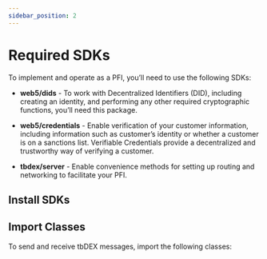```yaml
---
sidebar_position: 2
---
```




# Required SDKs

To implement and operate as a PFI, you’ll need to use the following SDKs:

* **web5/dids** - To work with Decentralized Identifiers (DID), including creating an identity, and performing any other required cryptographic functions, you’ll need this package.

* **web5/credentials** - Enable verification of your customer information, including information such as customer’s identity or whether a customer is on a sanctions list. Verifiable Credentials provide a decentralized and trustworthy way of verifying a customer.

* **tbdex/server** - Enable convenience methods for setting up routing and networking to facilitate your PFI.

## Install SDKs

<Tabs groupId="language">
  <TabItem label="JavaScript" value="JavaScript">
    <CodeSnippet snippet={pfiSdkInstallJs} />
  </TabItem>
  <TabItem label="Kotlin" value="Kotlin">
    <BreadcrumbTab
      snippetMappings={{
        'Gradle': pfiSdkInstallGradle,
        'Maven': pfiSdkInstallPom
      }}
    />
  </TabItem>
</Tabs>

## Import Classes

To send and receive tbDEX messages, import the following classes:

<Tabs groupId="language">
  <TabItem label="JavaScript" value="JavaScript">
    <CodeSnippet snippet={importJs} />
  </TabItem>
  <TabItem label="Kotlin" value="Kotlin">
    <CodeSnippet snippet={importKt} />
  </TabItem>
</Tabs>
